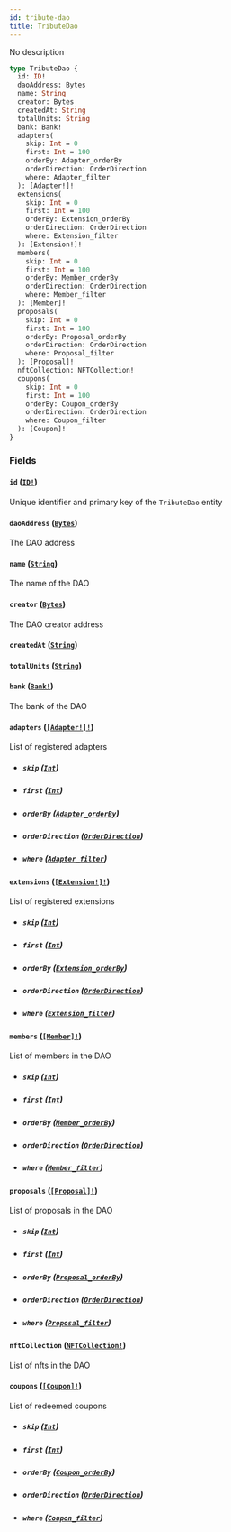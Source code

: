```yaml
---
id: tribute-dao
title: TributeDao
---
```


No description

```graphql
type TributeDao {
  id: ID!
  daoAddress: Bytes
  name: String
  creator: Bytes
  createdAt: String
  totalUnits: String
  bank: Bank!
  adapters(
    skip: Int = 0
    first: Int = 100
    orderBy: Adapter_orderBy
    orderDirection: OrderDirection
    where: Adapter_filter
  ): [Adapter!]!
  extensions(
    skip: Int = 0
    first: Int = 100
    orderBy: Extension_orderBy
    orderDirection: OrderDirection
    where: Extension_filter
  ): [Extension!]!
  members(
    skip: Int = 0
    first: Int = 100
    orderBy: Member_orderBy
    orderDirection: OrderDirection
    where: Member_filter
  ): [Member]!
  proposals(
    skip: Int = 0
    first: Int = 100
    orderBy: Proposal_orderBy
    orderDirection: OrderDirection
    where: Proposal_filter
  ): [Proposal]!
  nftCollection: NFTCollection!
  coupons(
    skip: Int = 0
    first: Int = 100
    orderBy: Coupon_orderBy
    orderDirection: OrderDirection
    where: Coupon_filter
  ): [Coupon]!
}
```

### Fields

#### `id` ([`ID!`](/schema/scalars/id))

Unique identifier and primary key of the `TributeDao` entity

#### `daoAddress` ([`Bytes`](/schema/scalars/bytes))

The DAO address

#### `name` ([`String`](/schema/scalars/string))

The name of the DAO

#### `creator` ([`Bytes`](/schema/scalars/bytes))

The DAO creator address

#### `createdAt` ([`String`](/schema/scalars/string))

#### `totalUnits` ([`String`](/schema/scalars/string))

#### `bank` ([`Bank!`](/schema/objects/bank))

The bank of the DAO

#### `adapters` ([`[Adapter!]!`](/schema/objects/adapter))

List of registered adapters

- ##### `skip` ([`Int`](/schema/scalars/int))

- ##### `first` ([`Int`](/schema/scalars/int))

- ##### `orderBy` ([`Adapter_orderBy`](/schema/enums/adapter-order-by))

- ##### `orderDirection` ([`OrderDirection`](/schema/enums/order-direction))

- ##### `where` ([`Adapter_filter`](/schema/inputs/adapter-filter))

#### `extensions` ([`[Extension!]!`](/schema/objects/extension))

List of registered extensions

- ##### `skip` ([`Int`](/schema/scalars/int))

- ##### `first` ([`Int`](/schema/scalars/int))

- ##### `orderBy` ([`Extension_orderBy`](/schema/enums/extension-order-by))

- ##### `orderDirection` ([`OrderDirection`](/schema/enums/order-direction))

- ##### `where` ([`Extension_filter`](/schema/inputs/extension-filter))

#### `members` ([`[Member]!`](/schema/objects/member))

List of members in the DAO

- ##### `skip` ([`Int`](/schema/scalars/int))

- ##### `first` ([`Int`](/schema/scalars/int))

- ##### `orderBy` ([`Member_orderBy`](/schema/enums/member-order-by))

- ##### `orderDirection` ([`OrderDirection`](/schema/enums/order-direction))

- ##### `where` ([`Member_filter`](/schema/inputs/member-filter))

#### `proposals` ([`[Proposal]!`](/schema/objects/proposal))

List of proposals in the DAO

- ##### `skip` ([`Int`](/schema/scalars/int))

- ##### `first` ([`Int`](/schema/scalars/int))

- ##### `orderBy` ([`Proposal_orderBy`](/schema/enums/proposal-order-by))

- ##### `orderDirection` ([`OrderDirection`](/schema/enums/order-direction))

- ##### `where` ([`Proposal_filter`](/schema/inputs/proposal-filter))

#### `nftCollection` ([`NFTCollection!`](/schema/objects/nft-collection))

List of nfts in the DAO

#### `coupons` ([`[Coupon]!`](/schema/objects/coupon))

List of redeemed coupons

- ##### `skip` ([`Int`](/schema/scalars/int))

- ##### `first` ([`Int`](/schema/scalars/int))

- ##### `orderBy` ([`Coupon_orderBy`](/schema/enums/coupon-order-by))

- ##### `orderDirection` ([`OrderDirection`](/schema/enums/order-direction))

- ##### `where` ([`Coupon_filter`](/schema/inputs/coupon-filter))
